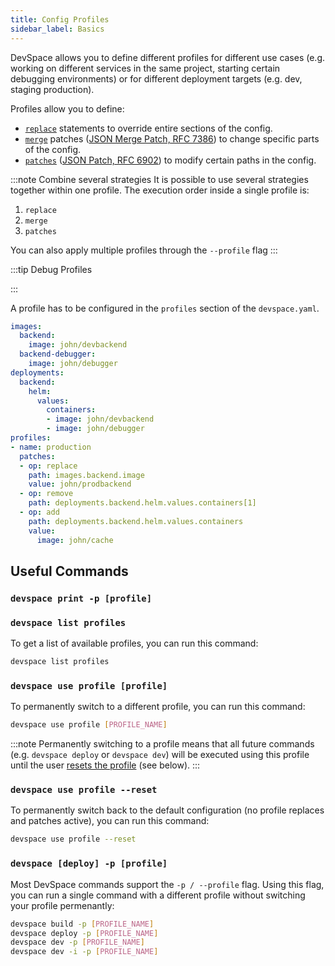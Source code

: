 ```yaml
---
title: Config Profiles
sidebar_label: Basics
---
```



DevSpace allows you to define different profiles for different use cases (e.g. working on different services in the same project, starting certain debugging environments) or for different deployment targets (e.g. dev, staging production). 

Profiles allow you to define:
- [`replace`](../../configuration/profiles/replace.mdx) statements to override entire sections of the config.
- [`merge`](../../configuration/profiles/merge.mdx) patches ([JSON Merge Patch, RFC 7386](https://tools.ietf.org/html/rfc7386)) to change specific parts of the config.
- [`patches`](../../configuration/profiles/patches.mdx) ([JSON Patch, RFC 6902](https://tools.ietf.org/html/rfc6902)) to modify certain paths in the config.

:::note Combine several strategies
It is possible to use several strategies together within one profile. The execution order inside a single profile is:  
1. `replace`  
2. `merge`  
3. `patches`  

You can also apply multiple profiles through the `--profile` flag
:::

:::tip Debug Profiles

<FragmentInfoPrintConfig/>

:::

A profile has to be configured in the `profiles` section of the `devspace.yaml`.
```yaml {15-25}
images:
  backend:
    image: john/devbackend
  backend-debugger:
    image: john/debugger
deployments:
  backend:
    helm:
      values:
        containers:
        - image: john/devbackend
        - image: john/debugger
profiles:
- name: production
  patches:
  - op: replace
    path: images.backend.image
    value: john/prodbackend
  - op: remove
    path: deployments.backend.helm.values.containers[1]
  - op: add
    path: deployments.backend.helm.values.containers
    value:
      image: john/cache
```

## Useful Commands

### `devspace print -p [profile]`

<FragmentInfoPrintConfig/>

<FragmentApplyMultiple/>

### `devspace list profiles`
To get a list of available profiles, you can run this command:
```bash
devspace list profiles
```

### `devspace use profile [profile]`
To permanently switch to a different profile, you can run this command:
```bash
devspace use profile [PROFILE_NAME]
```

:::note
Permanently switching to a profile means that all future commands (e.g. `devspace deploy` or `devspace dev`) will be executed using this profile until the user [resets the profile](#devspace-use-profile---reset) (see below).
:::

### `devspace use profile --reset`
To permanently switch back to the default configuration (no profile replaces and patches active), you can run this command:
```bash
devspace use profile --reset
```

### `devspace [deploy] -p [profile]`
Most DevSpace commands support the `-p / --profile` flag. Using this flag, you can run a single command with a different profile without switching your profile permenantly:
```bash
devspace build -p [PROFILE_NAME]
devspace deploy -p [PROFILE_NAME]
devspace dev -p [PROFILE_NAME]
devspace dev -i -p [PROFILE_NAME]
```
